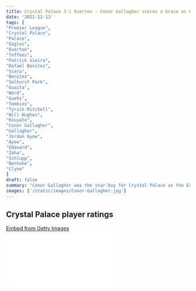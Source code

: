 ```yaml
---
title: Crystal Palace 3-1 Everton - Conor Gallagher scores a brace as Patrick Viera's boys march on
date: '2021-12-13'
tags: [
"Premier League",
"Crystal Palace",
"Palace",
"Eagles",
"Everton",
"Toffees",
"Patrick Vieira",
"Rafael Benitez",
"Viera",
"Benitez",
"Selhurst Park",
"Guaita",
"Ward",
"Guehi",
"Tomkins",
"Tyrick Mitchell",
"Will Hughes",
"Kouyate",
"Conor Gallagher",
"Gallagher",
"Jordan Ayew",
"Ayew",
"Edouard",
"Zaha",
"Schlupp",
"Benteke",
"Clyne"
]
draft: false
summary: "Conor Gallagher was the star-boy for Crystal Palace as the Eagles mounted the pressure on Everton's Rafael Benitez after their impressive win. Check out our player ratings of the game between the Eagles and the Toffees."
images: ['/static/images/Conor-Gallagher.jpg']
---
```


## Crystal Palace player ratings

<div
  className="getty embed image"
  style={{
    backgroundColor: '#fff',
    display: 'inline-block',
    fontFamily: 'Roboto, sans-serif',
    color: '#a7a7a7',
    fontSize: '11px',
    width: '100%',
    maxWidth: '594px',
    float: 'left',
    marginRight: '20px',
    marginBottom: '20px',
  }}
>
  <div style={{ padding: 0, margin: 0, textAlign: 'left' }}>
    <a
      href="http://www.gettyimages.in/detail/1237191118"
      target="_blank"
      style={{
        color: '#a7a7a7',
        textDecoration: 'none',
        fontWeight: 'normal !important',
        border: 'none',
        display: 'inline-block',
      }}
    >
      Embed from Getty Images
    </a>
  </div>
  <div
    style={{
      overflow: 'hidden',
      position: 'relative',
      height: 0,
      padding: '66.66667% 0 0 0',
      width: '100%',
    }}
  >
    <iframe
      src="//embed.gettyimages.com/embed/1237191118?et=2RPN4abiQSZMqEXCgSmt5w&tld=in&sig=5gLJDTMHNe4zuNZ97cVee1zly6kf835KEsXyW_JeD88=&caption=false&ver=1"
      scrolling="no"
      frameBorder={0}
      width={594}
      height={396}
      style={{
        display: 'inline-block',
        position: 'absolute',
        top: 0,
        left: 0,
        width: '100%',
        height: '100%',
        margin: 0,
      }}
    />
  </div>
</div>

Conor Gallagher was the star-boy for Crystal Palace as the Eagles mounted the pressure on Everton's Rafael Benitez after their impressive win. Check out our player ratings of the game between the Eagles and the Toffees.

### 1. Vicente Guaita: 6.5

The Spaniard had a decent game in between the sticks for the Eagles as he pulled out a really good save at the end to deny the equalizing goal from Everton.

### 2. Joel Ward: 6

The right-back was able to keep himself within touching distance of Demarai Gray and limit the threat of the Everton forward. He did well to guide and marshall his backline.

### 3. James Tomkins: 6.5

The centre-back had a decent game and limited Everton's forwards to make a significant impact in the game while they were on the attack. He did really well to find himself in a position where he got the ball at his feet and poked it home to give the hosts a two goal lead.

### 4. Marc Guehi: 7

He was a much more solid and enterprising personnel in the Palace backline. He won a lot of duels in the air and denied Richarlison and Rondon to a great extent. He keeps growing and growing.

### 5. Tyrick Mitchell: 6.5

The youngster had a pretty good game overall. Until Everton had pulled a goal back, kept bombarding forward and assisted Zaha to make his forward runs many times during the game. He probably grew tired as the game wore on and was left exposed.

### 6. Will Hughes: 7

The midfielder had a really good game in midfield as he kept pushing his team forward with his little runs and his fine passes. He deserved a lot of credit for his performance on the day.

He will get the assist for the Eagles' second goal. Subbed off later in the second half.

### 7. Cheikhou Kouyate: 6

He kept things simple and mopped up whenever required. Given how poor Everton were in the first half, he even found himself in attacking positions for short spells in between the game.

### 8. Conor Gallagher: 9.5

<div
  className="getty embed image"
  style={{
    backgroundColor: '#fff',
    display: 'inline-block',
    fontFamily: 'Roboto, sans-serif',
    color: '#a7a7a7',
    fontSize: '11px',
    width: '100%',
    maxWidth: '594px',
    float: 'left',
    marginRight: '20px',
    marginBottom: '20px',
  }}
>
  <div style={{ padding: 0, margin: 0, textAlign: 'left' }}>
    <a
      href="http://www.gettyimages.in/detail/1237194544"
      target="_blank"
      style={{
        color: '#a7a7a7',
        textDecoration: 'none',
        fontWeight: 'normal !important',
        border: 'none',
        display: 'inline-block',
      }}
    >
      Embed from Getty Images
    </a>
  </div>
  <div
    style={{
      overflow: 'hidden',
      position: 'relative',
      height: 0,
      padding: '66.66667% 0 0 0',
      width: '100%',
    }}
  >
    <iframe
      src="//embed.gettyimages.com/embed/1237194544?et=TEVnmUR5Rw1WRO11nCbt2Q&tld=in&sig=Jd-6o-4KSj4C6c55SJm4TuG01AtlH8utslTMD73lEuM=&caption=false&ver=1"
      scrolling="no"
      frameBorder={0}
      width={594}
      height={396}
      style={{
        display: 'inline-block',
        position: 'absolute',
        top: 0,
        left: 0,
        width: '100%',
        height: '100%',
        margin: 0,
      }}
    />
  </div>
</div>

The Chelsea loanee just gets better and better with each game passing by. It was an all-round performance by the England international as he has become the fans favourite at Selhurst Park. It was a performance that was perfect in terms of goong forward and tracking back as well.

He scored two goals on the day with his first being a simple finish, while his second goal was a beauty. It is a goal that will contend for this month's "goal of the month" award. Top bins!

### 9. Jordan Ayew: 6.5

It was clearly one of the best games that Ayew has had in a Palace shirt. His drive and determination down the right wings tested the Everton defence. He got an assist in the game.

### 10. Odsonne Edouard: 6

After starting the season well, the striker is looking to make an impact once again and impress his manager to get a regular starting spot in the playing XI.

He had a few good moments in the game with a few good touches on the ball. Subbed off for Benteke later on in the second half.

### 11. Wilfred Zaha: 5.5

The Ivorian wasn't able to make an attacking impact in the game. Got into an argument with Fabian Delph earlier in the game. He had an off day by his standards.

## Substitutes

### 12. Jeffrey Schlupp: 4

He couldn't make a difference as he found it difficult to get in the rhythm of the game.

### 13. Christian Benteke: 3

The Belgian striker was probably lucky not to be sent off late in the second half after a rash tackle on Everton's Coleman.

### 14. Nathaniel Clyne: N/A
